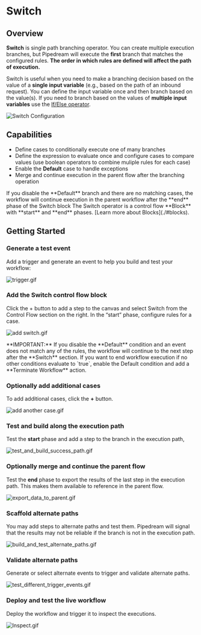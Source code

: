 
# Switch

## Overview

**Switch** is single path branching operator. You can create multiple execution branches, but Pipedream will execute the **first** branch that matches the configured rules. <b>The order in which rules are defined will affect the path of execution.</b>

Switch is useful when you need to make a branching decision based on the value of a <b>single input variable</b> (e.g., based on the path of an inbound request). You can define the input variable once and then branch based on the value(s). If you need to branch based on the values of <b>multiple input variables</b> use the [If/Else operator](./ifelse).

![Switch Configuration](./images/switch/switch-configuration.png)

## Capabilities

- Define cases to conditionally execute one of many branches
- Define the expression to evaluate once and configure cases to compare values (use boolean operators to combine muliple rules for each case)
- Enable the **Default** case to handle exceptions
- Merge and continue execution in the parent flow after the branching operation

<Callout type="info">
If you disable the **Default** branch and there are no matching cases, the workflow will continue execution in the parent workflow after the **end** phase of the Switch block
</Callout>

<Callout type="info">
The Switch operator is a control flow **Block** with **start** and **end** phases. [Learn more about Blocks](./#blocks).
</Callout>

## Getting Started

<Steps>

### Generate a test event

Add a trigger and generate an event to help you build and test your workflow:

![trigger.gif](./images/switch/trigger.gif)

### Add the Switch control flow block

Click the + button to add a step to the canvas and select Switch from the Control Flow section on the right. In the “start” phase, configure rules for a case.

![add switch.gif](./images/switch/add_switch.gif)

<Callout type="info">
**IMPORTANT:** If you disable the **Default** condition and an event does not match any of the rules, the workflow will continue to the next step after the **Switch** section. If you want to end workflow execution if no other conditions evaluate to `true`, enable the Default condition and add a **Terminate Workflow** action.
</Callout>

### Optionally add additional cases

To add additional cases, click the **+** button.

![add another case.gif](./images/switch/add_another_case.gif)

### Test and build along the execution path

Test the **start** phase and add a step to the branch in the execution path,

![test_and_build_success_path.gif](./images/switch/test_and_build_success_path.gif)

### Optionally merge and continue the parent flow

Test the **end** phase to export the results of the last step in the execution path. This makes them available to reference in the parent flow.

![export_data_to_parent.gif](./images/switch/export_data_to_parent.gif)

### Scaffold alternate paths

You may add steps to alternate paths and test them. Pipedream will signal that the results may not be reliable if the branch is not in the execution path.

![build_and_test_alternate_paths.gif](./images/switch/build_and_test_alternate_paths.gif)

### Validate alternate paths

Generate or select alternate events to trigger and validate alternate paths.

![test_different_trigger_events.gif](./images/switch/test_different_trigger_events.gif)

### Deploy and test the live workflow

Deploy the workflow and trigger it to inspect the executions.

![Inspect.gif](./images/switch/deploy_and_test.gif)

</Steps>